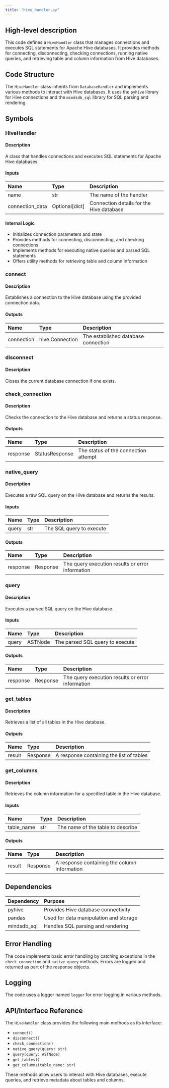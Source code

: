```yaml
---
title: "hive_handler.py"
---
```


## High-level description
This code defines a `HiveHandler` class that manages connections and executes SQL statements for Apache Hive databases. It provides methods for connecting, disconnecting, checking connections, running native queries, and retrieving table and column information from Hive databases.

## Code Structure
The `HiveHandler` class inherits from `DatabaseHandler` and implements various methods to interact with Hive databases. It uses the `pyhive` library for Hive connections and the `mindsdb_sql` library for SQL parsing and rendering.

## Symbols

### HiveHandler
#### Description
A class that handles connections and executes SQL statements for Apache Hive databases.

#### Inputs
| Name | Type | Description |
|:-----|:-----|:------------|
| name | str | The name of the handler |
| connection_data | Optional[dict] | Connection details for the Hive database |

#### Internal Logic
- Initializes connection parameters and state
- Provides methods for connecting, disconnecting, and checking connections
- Implements methods for executing native queries and parsed SQL statements
- Offers utility methods for retrieving table and column information

### connect
#### Description
Establishes a connection to the Hive database using the provided connection data.

#### Outputs
| Name | Type | Description |
|:-----|:-----|:------------|
| connection | hive.Connection | The established database connection |

### disconnect
#### Description
Closes the current database connection if one exists.

### check_connection
#### Description
Checks the connection to the Hive database and returns a status response.

#### Outputs
| Name | Type | Description |
|:-----|:-----|:------------|
| response | StatusResponse | The status of the connection attempt |

### native_query
#### Description
Executes a raw SQL query on the Hive database and returns the results.

#### Inputs
| Name | Type | Description |
|:-----|:-----|:------------|
| query | str | The SQL query to execute |

#### Outputs
| Name | Type | Description |
|:-----|:-----|:------------|
| response | Response | The query execution results or error information |

### query
#### Description
Executes a parsed SQL query on the Hive database.

#### Inputs
| Name | Type | Description |
|:-----|:-----|:------------|
| query | ASTNode | The parsed SQL query to execute |

#### Outputs
| Name | Type | Description |
|:-----|:-----|:------------|
| response | Response | The query execution results or error information |

### get_tables
#### Description
Retrieves a list of all tables in the Hive database.

#### Outputs
| Name | Type | Description |
|:-----|:-----|:------------|
| result | Response | A response containing the list of tables |

### get_columns
#### Description
Retrieves the column information for a specified table in the Hive database.

#### Inputs
| Name | Type | Description |
|:-----|:-----|:------------|
| table_name | str | The name of the table to describe |

#### Outputs
| Name | Type | Description |
|:-----|:-----|:------------|
| result | Response | A response containing the column information |

## Dependencies
| Dependency | Purpose |
|:-----------|:--------|
| pyhive | Provides Hive database connectivity |
| pandas | Used for data manipulation and storage |
| mindsdb_sql | Handles SQL parsing and rendering |

## Error Handling
The code implements basic error handling by catching exceptions in the `check_connection` and `native_query` methods. Errors are logged and returned as part of the response objects.

## Logging
The code uses a logger named `logger` for error logging in various methods.

## API/Interface Reference
The `HiveHandler` class provides the following main methods as its interface:
- `connect()`
- `disconnect()`
- `check_connection()`
- `native_query(query: str)`
- `query(query: ASTNode)`
- `get_tables()`
- `get_columns(table_name: str)`

These methods allow users to interact with Hive databases, execute queries, and retrieve metadata about tables and columns.